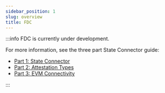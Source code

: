```yaml
---
sidebar_position: 1
slug: overview
title: FDC
---
```


:::info
FDC is currently under development.

For more information, see the three part State Connector guide:

- [Part 1: State Connector](guides/state-connector)
- [Part 2: Attestation Types](guides/attestation-types)
- [Part 3: EVM Connectivity](guides/evm-connectivity)

:::
